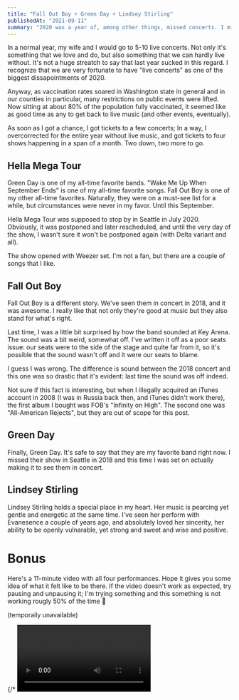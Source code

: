 ```yaml
---
title: "Fall Out Boy + Green Day + Lindsey Stirling"
publishedAt: "2021-09-11"
summary: "2020 was a year of, among other things, missed concerts. I missed live music so much that as soon as I got a chance to go to concerts again, I went nuts."
---
```


In a normal year, my wife and I would go to 5-10 live concerts. Not only it's something that we love and do, but also something that we can hardly live without. It's not a huge streatch to say that last year sucked in this regard. I recognize that we are very fortunate to have "live concerts" as one of the biggest dissapointments of 2020. 

Anyway, as vaccination rates soared in Washington state in general and in our counties in particular, many restrictions on public events were lifted. Now sitting at about 80% of the population fully vaccinated, it seemed like as good time as any to get back to live music (and other events, eventually).

As soon as I got a chance, I got tickets to a few concerts; In a way, I overcorrected for the entire year without live music, and got tickets to four shows happening in a span of a month. Two down, two more to go.

## Hella Mega Tour

Green Day is one of my all-time favorite bands. "Wake Me Up When September Ends" is one of my all-time favorite songs. Fall Out Boy is one of my other all-time favorites. Naturally, they were on a must-see list for a while, but circumstances were never in my favor. Until this September.

Hella Mega Tour was supposed to stop by in Seattle in July 2020. Obviously, it was postponed and later rescheduled, and until the very day of the show, I wasn't sure it won't be postponed again (with Delta variant and all). 

The show opened with Weezer set. I'm not a fan, but there are a couple of songs that I like. 

<ImageWithAlt alt="Weezer" path="concerts-sep21/concerts0001.jpeg" width='2899' height='1839' caption="Pork and beans" />

<ImageWithAlt alt="Weezer" path="concerts-sep21/concerts0004.jpeg" width='2899' height='1839' caption="Island in the sun"/>

<ImageWithAlt alt="Weezer" path="concerts-sep21/concerts0006.jpeg" width='2899' height='1839' caption="Africa"/>

<ImageWithAlt alt="Weezer" path="concerts-sep21/concerts0007.jpeg" width='2899' height='1839' />

## Fall Out Boy

Fall Out Boy is a different story. We've seen them in concert in 2018, and it was awesome. I really like that not only they're good at music but they also stand for what's right.

<ImageWithAlt alt="Fall Out Boy" path="concerts-sep21/6E043EFE-823F-4CC1-AAB7-BC1A889FF475_1_105_c.jpeg" width='2899' height='1839' caption='"Centuries", 2018 @ Key Arena' />

Last time, I was a little bit surprised by how the band sounded at Key Arena. The sound was a bit weird, somewhat off. I've written it off as a poor seats issue: our seats were to the side of the stage and quite far from it, so it's possible that the sound wasn't off and it were our seats to blame.

I guess I was wrong. The difference is sound between the 2018 concert and this one was so drastic that it's evident: last time the sound was off indeed.

<ImageWithAlt alt="Fall Out Boy" path="concerts-sep21/concerts0021.jpeg" width='2899' height='1839' />

<ImageWithAlt alt="Fall Out Boy" path="concerts-sep21/concerts0019.jpeg" width='2899' height='1839' />

Not sure if this fact is interesting, but when I illegally acquired an iTunes account in 2008 (I was in Russia back then, and iTunes didn't work there), the first album I bought was FOB's "Infinity on High". The second one was "All-American Rejects", but they are out of scope for this post.

<ImageWithAlt alt="Fall Out Boy" path="concerts-sep21/concerts0023.jpeg" width='2899' height='1839' />
<ImageWithAlt alt="Fall Out Boy" path="concerts-sep21/concerts0024.jpeg" width='2899' height='1839' />
<ImageWithAlt alt="Fall Out Boy" path="concerts-sep21/concerts0025.jpeg" width='2899' height='1839' />

## Green Day

Finally, Green Day. It's safe to say that they are my favorite band right now. I missed their show in Seattle in 2018 and this time I was set on actually making it to see them in concert.

<ImageWithAlt alt="Green Day" path="concerts-sep21/concerts0027.jpeg" width='2899' height='1839' />
<ImageWithAlt alt="Green Day" path="concerts-sep21/concerts0028.jpeg" width='2899' height='1839' />
<ImageWithAlt alt="Green Day" path="concerts-sep21/CAC97862-40A9-456B-B9AC-45398C01B81C_1_102_a.jpeg" width='2899' height='1839' />
<ImageWithAlt alt="Green Day" path="concerts-sep21/06CAFCA6-07B9-4C65-BD97-EC7790066A93_1_102_a.jpeg" width='2899' height='1839' />
<ImageWithAlt alt="Green Day" path="concerts-sep21/concerts0029.jpeg" width='2899' height='1839' />

## Lindsey Stirling

Lindsey Stirling holds a special place in my heart. Her music is pearcing yet gentle and energetic at the same time. I've seen her perform with Evanesence a couple of years ago, and absolutely loved her sincerity, her ability to be openly vulnarable, yet strong and sweet and wise and positive.

<ImageWithAlt alt="Lindsey Stirling" path="concerts-sep21/concerts0032.jpeg" width='2899' height='1839' caption="Pre-show meet and greet" />
<ImageWithAlt alt="Lindsey Stirling" path="concerts-sep21/concerts0033.jpeg" width='2899' height='1839' />
<ImageWithAlt alt="Lindsey Stirling" path="concerts-sep21/concerts0034.jpeg" width='2899' height='1839' />
<ImageWithAlt alt="Lindsey Stirling" path="concerts-sep21/concerts0036.jpeg" width='2899' height='1839' />
<ImageWithAlt alt="Lindsey Stirling" path="concerts-sep21/concerts0040.jpeg" width='2899' height='1839' />
<ImageWithAlt alt="Lindsey Stirling" path="concerts-sep21/concerts0041.jpeg" width='2899' height='1839' />


# Bonus

Here's a 11-minute video with all four performances. Hope it gives you some idea of what it felt like to be there. If the video doesn't work as expected, try pausing and unpausing it; I'm trying something and this something is not working rougly 50% of the time 🤷

(temporaily unavailable)

{/* <Video playbackId="UTQbAA3011Bjze4t2QqXnnWfR3eeGgcDvRGqIofiGDUA" /> */}
